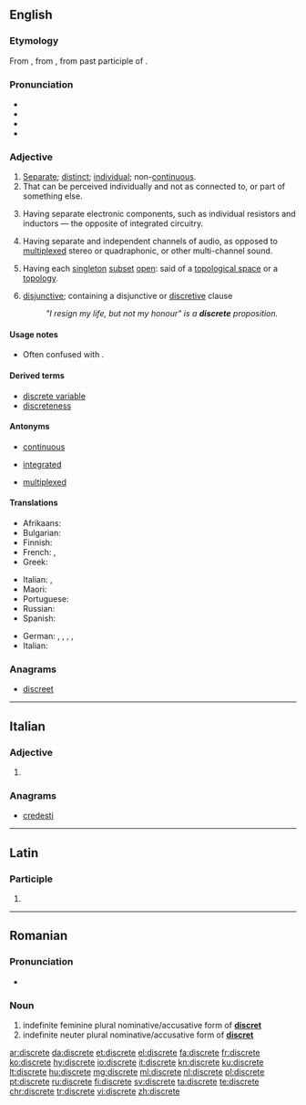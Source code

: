 ==English==
{{slim-wikipedia|dab=Discrete}}

===Etymology===
From {{etyl|fro|en}} {{term|discret|lang=fro}}, from {{etyl|la|en}} {{term|discretus|lang=la}}, from past participle of {{term|discernere|lang=la}}.

===Pronunciation===
* {{IPA|/dɪsˈkɹiːt/|lang=en}}
* {{audio|en-us-discrete.ogg|Audio (US)|lang=en}}
* {{homophones|lang=en|discreet}} 
* {{rhymes|iːt|lang=en}}

===Adjective===
{{en-adj}}

# [[separate|Separate]]; [[distinct]]; [[individual]]; non-[[continuous]].
# That can be perceived individually and not as connected to, or part of something else.
# {{context|electrical engineering|lang=en}} Having separate electronic components, such as individual resistors and inductors — the opposite of integrated circuitry.
# {{context|audio engineering|lang=en}} Having separate and independent channels of audio, as opposed to [[multiplexed]] stereo or quadraphonic, or other multi-channel sound.
# {{context|topology|lang=en}} Having each [[singleton]] [[subset]] [[open]]: said of a [[topological space]] or a [[topology]].
# [[disjunctive]]; containing a disjunctive or [[discretive]] clause
#: ''"I resign my life, but not my honour" is a '''discrete''' proposition.''

====Usage notes====
* Often confused with {{term|discreet|lang=en}}.

====Derived terms====
* [[discrete variable]]
* [[discreteness]]

====Antonyms====
* [[continuous]]
* {{sense|electrical engineering}} [[integrated]]
* {{sense|audio engineering}} [[multiplexed]]

====Translations====
{{trans-top|Separate; distinct; individual}}
* Afrikaans: {{t|af|diskreet}}
* Bulgarian: {{t+|bg|отделен}}
* Finnish: {{t+|fi|diskreetti}}
* French: {{t+|fr|distinct|m}}, {{t+|fr|distincte|f}}
* Greek: {{t+|el|διάκριτος|tr=diakritós}}
{{trans-mid}}
* Italian: {{t+|it|distinto|m}}, {{t+|it|separato|m}}
* Maori: {{t|mi|motumotu}}
* Portuguese: {{t|pt|distinguido|m}} {{t+|pt|distinto|m}} 
* Russian: {{t+|ru|отдельный|tr=otdél’nyj}}
* Spanish: {{t+|es|discreto}}
{{trans-bottom}}

{{checktrans-top}}
* German: {{t+check|de|diskret}}, {{t+check|de|eigenständig}}, {{t+check|de|einzeln}}, {{t-check|de|unstetig}}, {{t+check|de|separat}}
* Italian: {{t+check|it|discreto}}
{{trans-mid}}
{{trans-bottom}}

===Anagrams===
* [[discreet#English|discreet]]

----

==Italian==

===Adjective===
{{head|it|adjective form|g=f}}

# {{feminine plural of|discreto|lang=it}}

===Anagrams===
* [[credesti#Italian|credesti]]

----

==Latin==

===Participle===
{{la-part-form|discrēte}}

# {{inflection of|discrētus||voc|m|s|lang=la}}

----

==Romanian==

===Pronunciation===
* {{IPA|[disˈkre.te]|lang=ro}}

===Noun===
{{head|ro|adjective form}}

# indefinite feminine plural nominative/accusative form of '''[[discret]]'''
# indefinite neuter plural nominative/accusative form of '''[[discret]]'''

[[ar:discrete]]
[[da:discrete]]
[[et:discrete]]
[[el:discrete]]
[[fa:discrete]]
[[fr:discrete]]
[[ko:discrete]]
[[hy:discrete]]
[[io:discrete]]
[[it:discrete]]
[[kn:discrete]]
[[ku:discrete]]
[[lt:discrete]]
[[hu:discrete]]
[[mg:discrete]]
[[ml:discrete]]
[[nl:discrete]]
[[pl:discrete]]
[[pt:discrete]]
[[ru:discrete]]
[[fi:discrete]]
[[sv:discrete]]
[[ta:discrete]]
[[te:discrete]]
[[chr:discrete]]
[[tr:discrete]]
[[vi:discrete]]
[[zh:discrete]]